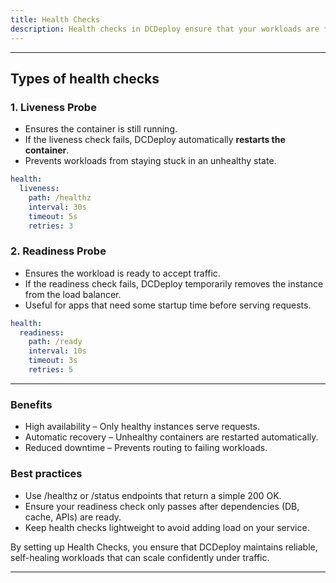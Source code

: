 ```yaml
---
title: Health Checks
description: Health checks in DCDeploy ensure that your workloads are **running correctly** and can handle traffic reliably. By defining health checks, you can detect and recover from failures automatically.
---
```


---

## Types of health checks

### 1. Liveness Probe
- Ensures the container is still running.  
- If the liveness check fails, DCDeploy automatically **restarts the container**.  
- Prevents workloads from staying stuck in an unhealthy state.  

```yaml
health:
  liveness:
    path: /healthz
    interval: 30s
    timeout: 5s
    retries: 3
```
### 2. Readiness Probe
- Ensures the workload is ready to accept traffic.
- If the readiness check fails, DCDeploy temporarily removes the instance from the load balancer.
- Useful for apps that need some startup time before serving requests.

```yaml
health:
  readiness:
    path: /ready
    interval: 10s
    timeout: 3s
    retries: 5
```
--- 

### Benefits
- High availability – Only healthy instances serve requests.
- Automatic recovery – Unhealthy containers are restarted automatically.
- Reduced downtime – Prevents routing to failing workloads.

### Best practices
- Use /healthz or /status endpoints that return a simple 200 OK.
- Ensure your readiness check only passes after dependencies (DB, cache, APIs) are ready.
- Keep health checks lightweight to avoid adding load on your service.

By setting up Health Checks, you ensure that DCDeploy maintains reliable, self-healing workloads that can scale confidently under traffic.

---
 